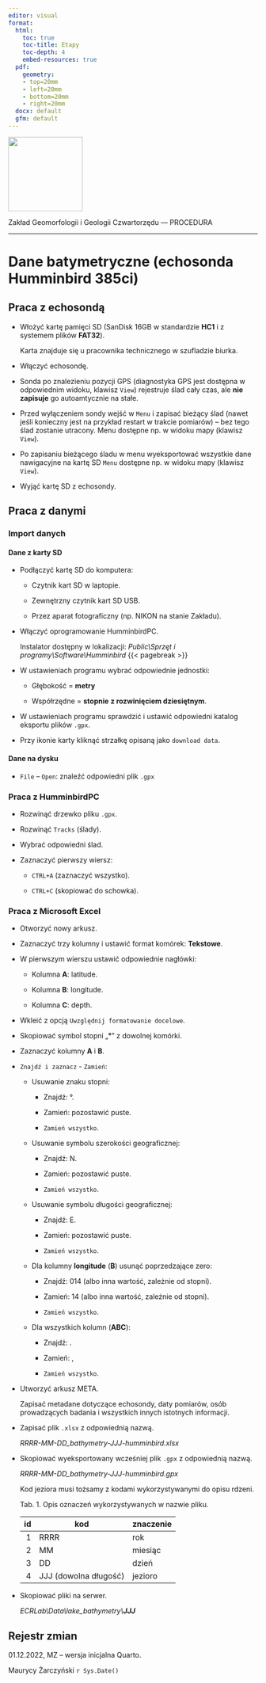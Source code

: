 ```yaml
---
editor: visual
format:
  html:
    toc: true
    toc-title: Etapy
    toc-depth: 4
    embed-resources: true
  pdf:
    geometry: 
    - top=20mm
    - left=20mm
    - bottom=20mm
    - right=20mm
  docx: default
  gfm: default
---
```


[![](images/log-ug_pl.png){fig-alt="Logo: Uniwersytet Gdański" fig-align="left" width="150"}](https://geomorfologia.ug.edu.pl)

Zakład Geomorfologii i Geologii Czwartorzędu — PROCEDURA

------------------------------------------------------------------------

# Dane batymetryczne (echosonda Humminbird 385ci)

## Praca z echosondą

-   Włożyć kartę pamięci SD (SanDisk 16GB w standardzie **HC1** i z systemem plików **FAT32**).

    Karta znajduje się u pracownika technicznego w szufladzie biurka.

-   Włączyć echosondę.

-   Sonda po znalezieniu pozycji GPS (diagnostyka GPS jest dostępna w odpowiednim widoku, klawisz `View`) rejestruje ślad cały czas, ale **nie zapisuje** go autoamtycznie na stałe.

-   Przed wyłączeniem sondy wejść w `Menu` i zapisać bieżący ślad (nawet jeśli konieczny jest na przykład restart w trakcie pomiarów) -- bez tego ślad zostanie utracony. Menu dostępne np. w widoku mapy (klawisz `View`).

-   Po zapisaniu bieżącego śladu w menu wyeksportować wszystkie dane nawigacyjne na kartę SD `Menu` dostępne np. w widoku mapy (klawisz `View`).

-   Wyjąć kartę SD z echosondy.

## Praca z danymi

### Import danych

#### Dane z karty SD

-   Podłączyć kartę SD do komputera:

    -   Czytnik kart SD w laptopie.

    -   Zewnętrzny czytnik kart SD USB.

    -   Przez aparat fotograficzny (np. NIKON na stanie Zakładu).

-   Włączyć oprogramowanie HumminbirdPC.

    Instalator dostępny w lokalizacji: *Public\\Sprzęt i programy\\Software\\Humminbird*
    {{< pagebreak >}}

-   W ustawieniach programu wybrać odpowiednie jednostki:

    -   Głębokość = **metry**

    -   Współrzędne = **stopnie** **z rozwinięciem dziesiętnym**.

-   W ustawieniach programu sprawdzić i ustawić odpowiedni katalog eksportu plików `.gpx`.

-   Przy ikonie karty kliknąć strzałkę opisaną jako `download data`.

#### Dane na dysku

-   `File` -- `Open`: znaleźć odpowiedni plik `.gpx`

### Praca z HumminbirdPC

-   Rozwinąć drzewko pliku `.gpx`.

-   Rozwinąć `Tracks` (ślady).

-   Wybrać odpowiedni ślad.

-   Zaznaczyć pierwszy wiersz:

    -   `CTRL+A` (zaznaczyć wszystko).

    -   `CTRL+C` (skopiować do schowka).

### Praca z Microsoft Excel

-   Otworzyć nowy arkusz.

-   Zaznaczyć trzy kolumny i ustawić format komórek: **Tekstowe**.

-   W pierwszym wierszu ustawić odpowiednie nagłówki:

    -   Kolumna **A**: latitude.

    -   Kolumna **B**: longitude.

    -   Kolumna **C**: depth.

-   Wkleić z opcją `Uwzględnij formatowanie docelowe`.

-   Skopiować symbol stopni „**°**" z dowolnej komórki.

-   Zaznaczyć kolumny **A** i **B**.

-   `Znajdź i zaznacz` - `Zamień`:

    -   Usuwanie znaku stopni:

        -   Znajdź: °.

        -   Zamień: pozostawić puste.

        -   `Zamień wszystko`.

    -   Usuwanie symbolu szerokości geograficznej:

        -   Znajdź: N.

        -   Zamień: pozostawić puste.

        -   `Zamień wszystko`.

    -   Usuwanie symbolu długości geograficznej:

        -   Znajdź: E.

        -   Zamień: pozostawić puste.

        -   `Zamień wszystko`.

    -   Dla kolumny **longitude** (**B**) usunąć poprzedzające zero:

        -   Znajdź: 014 (albo inna wartość, zależnie od stopni).

        -   Zamień: 14 (albo inna wartość, zależnie od stopni).

        -   `Zamień wszystko`.

    -   Dla wszystkich kolumn (**ABC**):

        -   Znajdź: .

        -   Zamień: ,

        -   `Zamień wszystko`.

-   Utworzyć arkusz META.

    Zapisać metadane dotyczące echosondy, daty pomiarów, osób prowadzących badania i wszystkich innych istotnych informacji.

-   Zapisać plik `.xlsx` z odpowiednią nazwą.

    *RRRR-MM-DD_bathymetry-JJJ-humminbird.xlsx*

-   Skopiować wyeksportowany wcześniej plik `.gpx` z odpowiednią nazwą.

    *RRRR-MM-DD_bathymetry-JJJ-humminbird.gpx*

    Kod jeziora musi tożsamy z kodami wykorzystywanymi do opisu rdzeni.

    Tab. 1. Opis oznaczeń wykorzystywanych w nazwie pliku.

    |  id | kod                   | znaczenie |
    |----:|-----------------------|-----------|
    |   1 | RRRR                  | rok       |
    |   2 | MM                    | miesiąc   |
    |   3 | DD                    | dzień     |
    |   4 | JJJ (dowolna długość) | jezioro   |

-   Skopiować pliki na serwer.

    *ECRLab\\Data\\lake_bathymetry\\**JJJ***

## Rejestr zmian

01.12.2022, MZ -- wersja inicjalna Quarto.

Maurycy Żarczyński `r Sys.Date()`
